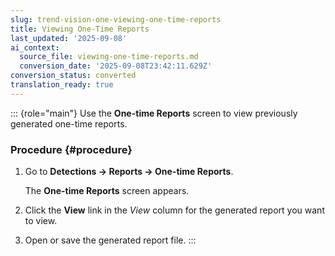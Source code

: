 ```yaml
---
slug: trend-vision-one-viewing-one-time-reports
title: Viewing One-Time Reports
last_updated: '2025-09-08'
ai_context:
  source_file: viewing-one-time-reports.md
  conversion_date: '2025-09-08T23:42:11.629Z'
conversion_status: converted
translation_ready: true
---
```


::: {role="main"}
Use the **One-time Reports** screen to view previously generated one-time reports.

### Procedure {#procedure}

1.  Go to **Detections → Reports → One-time Reports**.

    The **One-time Reports** screen appears.

2.  Click the **View** link in the *View* column for the generated report you want to view.

3.  Open or save the generated report file.
:::
